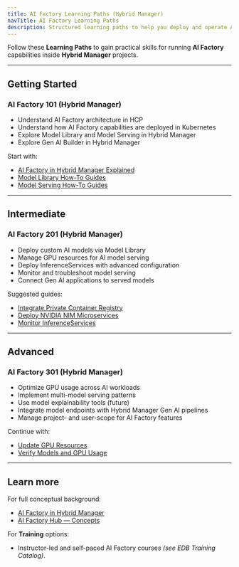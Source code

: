 ```yaml
---
title: AI Factory Learning Paths (Hybrid Manager)
navTitle: AI Factory Learning Paths
description: Structured learning paths to help you deploy and operate AI Factory features within Hybrid Manager.
---
```


Follow these **Learning Paths** to gain practical skills for running **AI Factory** capabilities inside **Hybrid Manager** projects.

* * *

## Getting Started

### AI Factory 101 (Hybrid Manager)

-   Understand AI Factory architecture in HCP
-   Understand how AI Factory capabilities are deployed in Kubernetes
-   Explore Model Library and Model Serving in Hybrid Manager
-   Explore Gen AI Builder in Hybrid Manager

Start with:

-   [AI Factory in Hybrid Manager Explained](../explained/)
-   [Model Library How-To Guides](/edb-postgres-ai/1.2/ai-factory/learn/how-to/model-library/)
-   [Model Serving How-To Guides](/edb-postgres-ai/1.2/ai-factory/learn/how-to/model-serving/)

* * *

## Intermediate

### AI Factory 201 (Hybrid Manager)

-   Deploy custom AI models via Model Library
-   Manage GPU resources for AI model serving
-   Deploy InferenceServices with advanced configuration
-   Monitor and troubleshoot model serving
-   Connect Gen AI applications to served models

Suggested guides:

-   [Integrate Private Container Registry](/edb-postgres-ai/1.2/ai-factory/learn/how-to/model-library/integrate-private-registry/)
-   [Deploy NVIDIA NIM Microservices ](/edb-postgres-ai/1.2/ai-factory/learn/how-to/model-serving/deploy-nim-container/)
-   [Monitor InferenceServices](/edb-postgres-ai/1.2/ai-factory/learn/how-to/model-serving/monitor-inferenceservice/)

* * *

## Advanced

### AI Factory 301 (Hybrid Manager)

-   Optimize GPU usage across AI workloads
-   Implement multi-model serving patterns
-   Use model explainability tools (future)
-   Integrate model endpoints with Hybrid Manager Gen AI pipelines
-   Manage project- and user-scope for AI Factory features

Continue with:

-   [Update GPU Resources](/edb-postgres-ai/1.2/ai-factory/learn/how-to/model-serving/update-gpu-resources/)
-   [Verify Models and GPU Usage](/edb-postgres-ai/1.2/hybrid-manager/ai-factory/learn/how-to/verify-models/)

* * *

## Learn more

For full conceptual background:

-   [AI Factory in Hybrid Manager](/edb-postgres-ai/1.2/ai-factory/learn/explained/)
-   [AI Factory Hub — Concepts](/edb-postgres-ai/1.2/ai-factory/learn/explained/ai-factory-concepts/)

For **Training** options:

-   Instructor-led and self-paced AI Factory courses *(see EDB Training Catalog)*.
